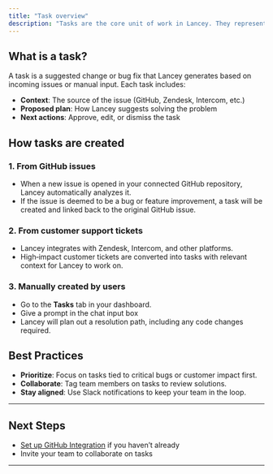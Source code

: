 ```yaml
---
title: "Task overview"
description: "Tasks are the core unit of work in Lancey. They represent actionable fixes or improvements that your team can review, approve, and resolve, all powered by AI. "
---
```


## What is a task?

A task is a suggested change or bug fix that Lancey generates based on incoming issues or manual input. Each task includes:

- **Context**: The source of the issue (GitHub, Zendesk, Intercom, etc.)
- **Proposed plan**: How Lancey suggests solving the problem
- **Next actions**: Approve, edit, or dismiss the task

## How tasks are created

### 1. From GitHub issues

- When a new issue is opened in your connected GitHub repository, Lancey automatically analyzes it.
- If the issue is deemed to be a bug or feature improvement, a task will be created and linked back to the original GitHub issue.

### 2. From customer support tickets

- Lancey integrates with Zendesk, Intercom, and other platforms.
- High‑impact customer tickets are converted into tasks with relevant context for Lancey to work on.

### 3. Manually created by users

- Go to the **Tasks** tab in your dashboard.
- Give a prompt in the chat input box
- Lancey will plan out a resolution path, including any code changes required.

## Best Practices

- **Prioritize**: Focus on tasks tied to critical bugs or customer impact first.
- **Collaborate**: Tag team members on tasks to review solutions.
- **Stay aligned**: Use Slack notifications to keep your team in the loop.

---

## Next Steps

- [Set up GitHub Integration](/integrations/github) if you haven’t already
- Invite your team to collaborate on tasks

---